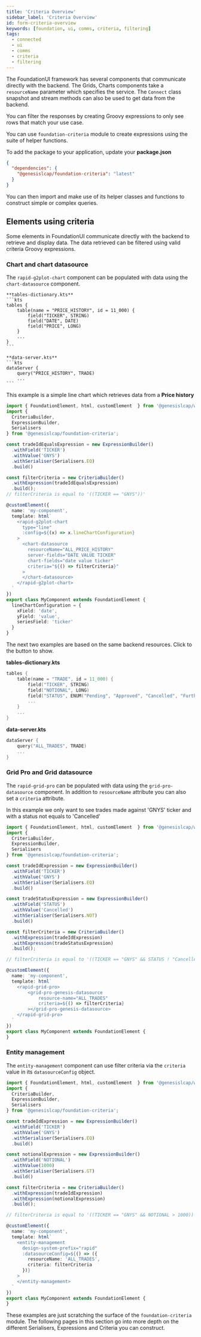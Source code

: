 ---
title: 'Criteria Overview'
sidebar_label: 'Criteria Overview'
id: form-criteria-overview
keywords: [foundation, ui, comms, criteria, filtering]
tags:
  - connected
  - ui
  - comms
  - criteria
  - filtering
---


The FoundationUI framework has several components that communicate directly with the backend. The Grids, Charts components take a `resourceName` parameter which specifies the service. The `Connect` class snapshot and stream methods can also be used to get data from the backend.

You can filter the responses by creating Groovy expressions to only see rows that match your use case.

You can use `foundation-criteria` module to create expressions using the suite of helper functions.

To add the package to your application, update your **package.json**

```json
{
  "dependencies": {
    "@genesislcap/foundation-criteria": "latest"
  }
}
```

You can then import and make use of its helper classes and functions to construct simple or complex queries.

## Elements using criteria

Some elements in FoundationUI communicate directly with the backend to retrieve and display data. The data retrieved can be filtered using valid criteria Groovy expressions.

### Chart and chart datasource

The `rapid-g2plot-chart` component can be populated with data using the `chart-datasource` component.


<CollapsibleSlot title="Price history resources" description="The price history table and dataserver would look like this">

    **tables-dictionary.kts**
    ```kts
    tables {
        table(name = "PRICE_HISTORY", id = 11_000) {
            field("TICKER", STRING)
            field("DATE", DATE)
            field("PRICE", LONG)
        }
        ...
    }
    ```

    **data-server.kts**
    ```kts
    dataServer {
        query("PRICE_HISTORY", TRADE)
        ...
    ```
</CollapsibleSlot>

This example is a simple line chart which retrieves data from a **Price history**

```ts
import { FoundationElement, html, customElement  } from '@genesislcap/web-core';
import {
  CriteriaBuilder,
  ExpressionBuilder,
  Serialisers
} from '@genesislcap/foundation-criteria';

const tradeIdEqualsExpression = new ExpressionBuilder()
  .withField('TICKER')
  .withValue('GNYS')
  .withSerialiser(Serialisers.EQ)
  .build()

const filterCriteria = new CriteriaBuilder()
  .withExpression(tradeIdEqualsExpression)
  .build();
// filterCriteria is equal to '((TICKER == "GNYS"))'

@customElement({
  name: 'my-component',
  template: html`
    <rapid-g2plot-chart
      type="line"
      :config=${(x) => x.lineChartConfiguration}
    >
      <chart-datasource
        resourceName="ALL_PRICE_HISTORY"
        server-fields="DATE VALUE TICKER"
        chart-fields="date value ticker"
        criteria="${() => filterCriteria}"
      >
      </chart-datasource>
    </rapid-g2plot-chart>
  `
})
export class MyComponent extends FoundationElement {
  lineChartConfiguration = {
    xField: 'date',
    yField: 'value',
    seriesField: 'ticker'
  }
}
```

The next two examples are based on the same backend resources. Click to the button to show.

<CollapsibleSlot title="Trade Resources" description="The trade table could look something like this">

**tables-dictionary.kts**
```kts
tables {
    table(name = "TRADE", id = 11_000) {
        field("TICKER", STRING)
        field("NOTIONAL", LONG)
        field("STATUS", ENUM("Pending", "Approved", "Cancelled", "FurtherApproval"))
        ...
    }
    ...
}
```

**data-server.kts**
```kts
dataServer {
    query("ALL_TRADES", TRADE)
    ...
}
```
</CollapsibleSlot>

### Grid Pro and Grid datasource

The `rapid-grid-pro` can be populated with data using the `grid-pro-datasource` component. In addition to `resourceName` attribute you can also set a `criteria` attribute.

In this example we only want to see trades made against 'GNYS' ticker and with a status not equals to 'Cancelled'

```ts
import { FoundationElement, html, customElement  } from '@genesislcap/web-core';
import {
  CriteriaBuilder,
  ExpressionBuilder,
  Serialisers
} from '@genesislcap/foundation-criteria';

const tradeIdExpression = new ExpressionBuilder()
  .withField('TICKER')
  .withValue('GNYS')
  .withSerialiser(Serialisers.EQ)
  .build()

const tradeStatusExpression = new ExpressionBuilder()
  .withField('STATUS')
  .withValue('Cancelled')
  .withSerialiser(Serialisers.NOT)
  .build()

const filterCriteria = new CriteriaBuilder()
  .withExpression(tradeIdExpression)
  .withExpression(tradeStatusExpression)
  .build();

// filterCriteria is equal to '((TICKER == "GNYS" && STATUS ! "Cancelled")'

@customElement({
  name: 'my-component',
  template: html`
    <rapid-grid-pro>
        <grid-pro-genesis-datasource
            resource-name="ALL_TRADES"
            criteria=${() => filterCriteria}
        ></grid-pro-genesis-datasource>
    </rapid-grid-pro>
  `
})
export class MyComponent extends FoundationElement {
}
```

### Entity management

The `entity-management` component can use filter criteria via the `criteria` value in its `datasourceConfig` object.

```ts
import { FoundationElement, html, customElement  } from '@genesislcap/web-core';
import {
  CriteriaBuilder,
  ExpressionBuilder,
  Serialisers
} from '@genesislcap/foundation-criteria';

const tradeIdExpression = new ExpressionBuilder()
  .withField('TICKER')
  .withValue('GNYS')
  .withSerialiser(Serialisers.EQ)
  .build()

const notionalExpression = new ExpressionBuilder()
  .withField('NOTIONAL')
  .withValue(1000)
  .withSerialiser(Serialisers.GT)
  .build()

const filterCriteria = new CriteriaBuilder()
  .withExpression(tradeIdExpression)
  .withExpression(notionalExpression)
  .build();

// filterCriteria is equal to '((TICKER == "GNYS" && NOTIONAL > 1000))'

@customElement({
  name: 'my-component',
  template: html`
    <entity-management
      design-system-prefix="rapid"
      :datasourceConfig=${() => ({
        resourceName: 'ALL_TRADES',
        criteria: filterCriteria
      })}
    >
    </entity-management>
  `
})
export class MyComponent extends FoundationElement {
}
```

These examples are just scratching the surface of the `foundation-criteria` module. The following pages in this section go into more depth on the different Serialisers, Expressions and Criteria you can construct.
